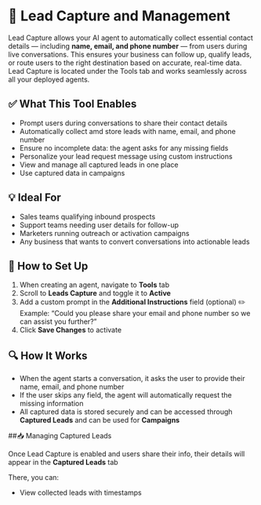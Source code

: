# 📇 Lead Capture and Management 

Lead Capture allows your AI agent to automatically collect essential contact details — including **name, email, and phone number** — from users during live conversations. This ensures your business can follow up, qualify leads, or route users to the right destination based on accurate, real-time data.
Lead Capture is located under the Tools tab and works seamlessly across all your deployed agents.

## ✅ What This Tool Enables

- Prompt users during conversations to share their contact details
- Automatically collect amd store leads with name, email, and phone number
- Ensure no incomplete data: the agent asks for any missing fields
- Personalize your lead request message using custom instructions
- View and manage all captured leads in one place
- Use captured data in campaigns

## 💡 Ideal For

- Sales teams qualifying inbound prospects
- Support teams needing user details for follow-up
- Marketers running outreach or activation campaigns
- Any business that wants to convert conversations into actionable leads

## 🔧 How to Set Up

1. When creating an agent, navigate to **Tools** tab
2. Scroll to **Leads Capture** and toggle it to **Active**
3. Add a custom prompt in the **Additional Instructions** field (optional)
✏️ Example: “Could you please share your email and phone number so we can assist you further?”
4. Click **Save Changes** to activate

## 🔍 How It Works

 - When the agent starts a conversation, it asks the user to provide their name, email, and phone number
 - If the user skips any field, the agent will automatically request the missing information
 - All captured data is stored securely and can be accessed through **Captured Leads** and can be used for **Campaigns**

##📥 Managing Captured Leads

Once Lead Capture is enabled and users share their info, their details will appear in the **Captured Leads** tab

There, you can:
 - View collected leads with timestamps



